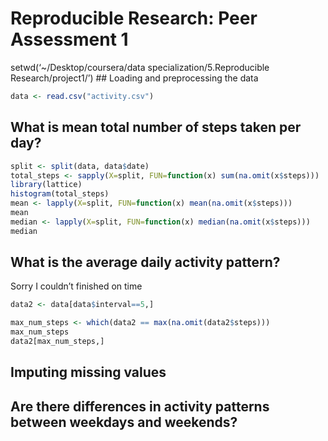 # Reproducible Research: Peer Assessment 1

setwd('~/Desktop/coursera/data specialization/5.Reproducible Research/project1/')
## Loading and preprocessing the data
```r
data <- read.csv("activity.csv")
````

## What is mean total number of steps taken per day?
```r
split <- split(data, data$date)
total_steps <- sapply(X=split, FUN=function(x) sum(na.omit(x$steps)))
library(lattice)
histogram(total_steps)
mean <- lapply(X=split, FUN=function(x) mean(na.omit(x$steps)))
mean
median <- lapply(X=split, FUN=function(x) median(na.omit(x$steps)))
median
````

## What is the average daily activity pattern?
Sorry I couldn't finished on time
```r
data2 <- data[data$interval==5,]

max_num_steps <- which(data2 == max(na.omit(data2$steps)))
max_num_steps
data2[max_num_steps,]
````
## Imputing missing values



## Are there differences in activity patterns between weekdays and weekends?
